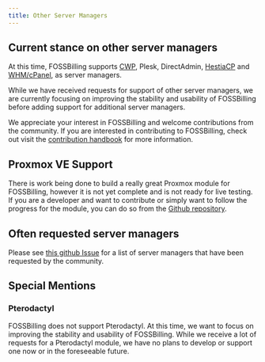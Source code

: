```yaml
---
title: Other Server Managers
---
```


## Current stance on other server managers

At this time, FOSSBilling supports [CWP](/docs/server-managers/cwp), Plesk, DirectAdmin, [HestiaCP](/docs/server-managers/hestiacp) and [WHM/cPanel](/docs/server-managers/whm), as server managers. 

While we have received requests for support of other server managers, we are currently focusing on improving the stability and usability of FOSSBilling before adding support for additional server managers.

We appreciate your interest in FOSSBilling and welcome contributions from the community. 
If you are interested in contributing to FOSSBilling, check out visit the [contribution handbook](/docs/developing-fossbilling/guides/creating-a-server-manager) for more information.

## Proxmox VE Support

There is work being done to build a really great Proxmox module for FOSSBilling, however it is not yet complete and is not ready for live testing.
If you are a developer and want to contribute or simply want to follow the progress for the module, you can do so from the [Github repository](https://github.com/FOSSBilling/Proxmox). 

## Often requested server managers

Please see [this github Issue](https://github.com/FOSSBilling/FOSSBilling/issues/1362) for a list of server managers that have been requested by the community.

## Special Mentions

### Pterodactyl

FOSSBilling does not support Pterodactyl.
At this time, we want to focus on improving the stability and usability of FOSSBilling. 
While we receive a lot of requests for a Pterodactyl module, we have no plans to develop or support one now or in the foreseeable future. 
